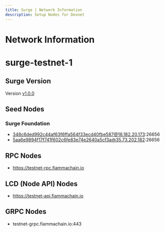 ```yaml
---
title: Surge | Network Information
description: Setup Nodes for Devnet
---
```


# Network Information

# surge-testnet-1

## Surge Version

Version [v1.0.0](https://github.com/surgebuild)

## Seed Nodes

### Surge Foundation

- 348c6ded992c44af63f6ffa564f33ecd40fbe587@18.182.20.173:26656
- 5aa6e9894f17f741f602c6fe83e74e2640a5cf3a@35.73.202.182:26656

## RPC Nodes

- https://testnet-rpc.fiammachain.io

## LCD (Node API) Nodes

- https://testnet-api.fiammachain.io

## GRPC Nodes

- testnet-grpc.fiammachain.io:443
